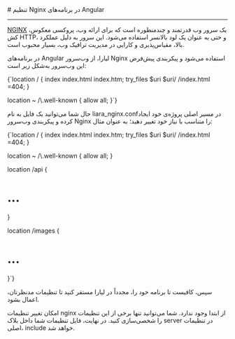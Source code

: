 

<Layout>
<Head>
<title>مستندات تنظیم Nginx در Angular - لیارا</title>
</Head>
# تنظیم Nginx در برنامه‌های Angular
<hr className="mb-2" />

<a href="https://nginx.org/en/" className="text-[#2196f3] ">NGINX</a> یک سرور وب قدرتمند و چندمنظوره است که برای ارائه وب، پروکسی معکوس، کش HTTP، و حتی به عنوان یک لود بالانسر استفاده می‌شود. این سرور به دلیل عملکرد بالا، مقیاس‌پذیری و کارایی در مدیریت ترافیک وب، بسیار محبوب است.

در برنامه‌های Angular لیارا، از وب‌سرور Nginx استفاده می‌شود و پیکربندی پیش‌فرض این وب‌سرور به‌شکل زیر است:

<div className="h-2" />
<div dir="ltr">
<Highlight className='conf'>
{`location / {
  index index.html index.htm;
  try_files $uri $uri/ /index.html =404;
}

location ~ /\\.well-known {
  allow all;
}`}
</Highlight>
</div>
<div className="h-2" />

حال شما می‌توانید یک فایل به نام <Important>liara_nginx.conf</Important>در مسیر اصلی پروژه‌ی خود ایجاد کرده و پیکربندی وب‌سرور Nginx را متناسب با نیاز خود تغییر دهید؛ به عنوان مثال:

<div className="h-2" />
<div dir="ltr">
<Highlight className='conf'>
{`location / {
  index index.html index.htm;
  try_files $uri $uri/ /index.html =404;
}

location ~ /\\.well-known {
  allow all;
}

location /api {
  # ...
}

location /images {
  # ...
}`}
</Highlight>
</div>
<div className="h-2" />

سپس، کافیست تا برنامه خود را، مجدداً در لیارا مستقر کنید تا تنظیمات مدنظرتان، اعمال بشود.

<Alert variant="warning">
<p>
 امکان تغییر تنظیمات <Important>nginx</Important> از ابتدا وجود ندارد. شما می‌توانید تنها برخی از این تنظیمات را شخصی‌سازی کنید. در نهایت، فایل تنظیمات شما داخل بلاک server در تنظیمات اصلی، include خواهد شد.
</p>
</Alert>


<NextPage next="./enable-gzip" />
</Layout>